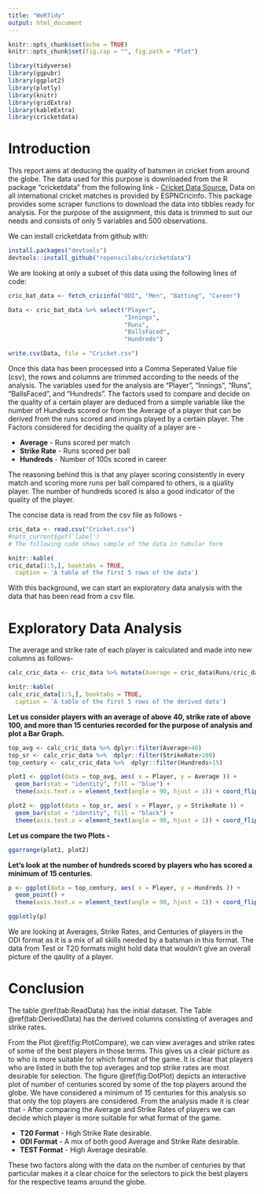 ---
title: "WeRTidy"
output: html_document
---

```{r setup, include=FALSE}
knitr::opts_chunk$set(echo = TRUE)
knitr::opts_chunk$set(fig.cap = "", fig.path = "Plot")
```

```{r Libraries, warning=FALSE, echo=FALSE}
library(tidyverse)
library(ggpubr)
library(ggplot2)
library(plotly)
library(knitr)
library(gridExtra)
library(kableExtra)
library(cricketdata)
```

# Introduction
This report aims at deducing the quality of batsmen in cricket from around the globe. The data used for this purpose is downloaded from the R package "cricketdata" from the following link - [Cricket Data Source.](https://docs.ropensci.org/cricketdata/) Data on all international cricket matches is provided by ESPNCricinfo. This package provides some scraper functions to download the data into tibbles ready for analysis. For the purpose of the assignment, this data is trimmed to suit our needs and consists of only 5 variables and 500 observations.

We can install cricketdata from github with:
```{r GitHubData, eval=FALSE, warning=FALSE}
install.packages("devtools")
devtools::install_github("ropenscilabs/cricketdata")
```

We are looking at only a subset of this data using the following lines of code:
```{r Data, eval=FALSE, cache=TRUE, warning=FALSE}
cric_bat_data <- fetch_cricinfo("ODI", "Men", "Batting", "Career")

Data <- cric_bat_data %>% select("Player", 
                                 "Innings",
                                 "Runs", 
                                 "BallsFaced",
                                 "Hundreds")

write.csv(Data, file = "Cricket.csv")
```

Once this data has been processed into a Comma Seperated Value file (csv), the rows and columns are trimmed according to the needs of the analysis. The variables used for the analysis are "Player", "Innings", "Runs", "BallsFaced", and "Hundreds". The factors used to compare and decide on the quality of a certain player are deduced from a simple variable like the number of Hundreds scored or from the Average of a player that can be derived from the runs scored and innings played by a certain player.
The Factors considered for deciding the quality of a player are -

- **Average** - Runs scored per match
- **Strike Rate** - Runs scored per ball
- **Hundreds** - Number of 100s scored in career

The reasoning behind this is that any player scoring consistently in every match and scoring more runs per ball compared to others, is a quality player. The number of hundreds scored is also a good indicator of the quality of the player.

The concise data is read from the csv file as follows -

```{r ReadData}
cric_data <- read.csv("Cricket.csv")
#opts_current$get('label')
# The following code shows sample of the data in tabular form

knitr::kable(
cric_data[1:5,], booktabs = TRUE,
  caption = 'A table of the first 5 rows of the data')
```

With this background, we can start an exploratory data analysis with the data that has been read from a csv file.

# Exploratory Data Analysis
The average and strike rate of each player is calculated and made into new columns as follows-
```{r Calculate}
calc_cric_data <- cric_data %>% mutate(Average = cric_data$Runs/cric_data$Innings) %>% mutate(StrikeRate = cric_data$Runs/cric_data$BallsFaced*100) %>% drop_na()
```

```{r DerivedData}
knitr::kable(
calc_cric_data[1:5,], booktabs = TRUE,
  caption = 'A table of the first 5 rows of the derived data')
```

**Let us consider players with an average of above 40, strike rate of above 100, and more than 15 centuries recorded for the purpose of analysis and plot a Bar Graph.**
```{r topvars}
top_avg <- calc_cric_data %>% dplyr::filter(Average>40)
top_sr <- calc_cric_data %>%  dplyr::filter(StrikeRate>100)
top_century <- calc_cric_data %>%  dplyr::filter(Hundreds>15)
```

```{r PlotsAvg}
plot1 <- ggplot(data = top_avg, aes( x = Player, y = Average )) +
  geom_bar(stat = "identity", fill = "blue") +
  theme(axis.text.x = element_text(angle = 90, hjust = 1)) + coord_flip()
```

```{r PlotsSR}
plot2 <- ggplot(data = top_sr, aes( x = Player, y = StrikeRate )) +
  geom_bar(stat = "identity", fill = "black") +
  theme(axis.text.x = element_text(angle = 90, hjust = 1)) + coord_flip()
```
**Let us compare the two Plots -**
```{r PlotCompare, fig.cap= "Comparing Averages and Strike Rates of top players"}
ggarrange(plot1, plot2)
```

**Let's look at the number of hundreds scored by players who has scored a minimum of 15 centuries.**
```{r DotPlot, fig.cap="Hundreds scored by players"}
p <- ggplot(data = top_century, aes( x = Player, y = Hundreds )) +
  geom_point() +
  theme(axis.text.x = element_text(angle = 90, hjust = 1)) + coord_flip()

ggplotly(p)

```

We are looking at Averages, Strike Rates, and Centuries of players in the ODI format as it is a mix of all skills needed by a batsman in this format. The data from Test or T20 formats might hold data that wouldn't give an overall picture of the qaulity of a player.

# Conclusion
The table \@ref(tab:ReadData) has the initial dataset. The Table \@ref(tab:DerivedData) has the derived columns consisting of averages and strike rates.

From the Plot \@ref(fig:PlotCompare), we can view averages and strike rates of some of the best players in those terms. This gives us a clear picture as to who is more suitable for which format of the game. It is clear that players who are listed in both the top averages and top strike rates are most desirable for selection.
The figure \@ref(fig:DotPlot) depicts an interactive plot of number of centuries scored by some of the top players around the globe. We have considered a minimum of 15 centuries for this analysis so that only the top players are considered.
From the analysis made it is clear that -
After comparing the Average and Strike Rates of players we can decide which player is more suitable for what format of the game.

- **T20 Format** - High Strike Rate desirable.
- **ODI Format** - A mix of both good Average and Strike Rate desirable.
- **TEST Format** - High Average desirable.

These two factors along with the data on the number of centuries by that particular makes it a clear choice for the selectors to pick the best players for the respective teams around the globe.